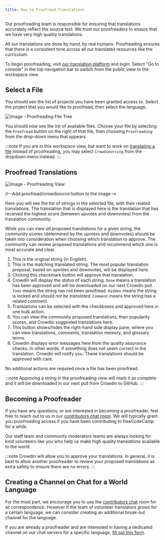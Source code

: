 ```yaml
---
title: How to Proofread Translations
---
```



Our proofreading team is responsible for ensuring that translations accurately reflect the source text. We trust our proofreaders to ensure that we have very high quality translations.

All our translations are done by hand, by real humans. Proofreading ensures that there is a consistent tone across all our translated resources like the curriculum.

To begin proofreading, visit [our translation platform](https://translate.freecodecamp.org) and login. Select "Go to console" in the top navigation bar to switch from the public view to the workspace view.

## Select a File

You should see the list of projects you have been granted access to. Select the project that you would like to proofread, then select the language.

![Image - Proofreading File Tree](https://contribute.freecodecamp.org/images/crowdin/proof-file-tree.png)

You should now see the list of available files. Choose your file by selecting the `Proofread` button on the right of that file, then choosing `Proofreading` from the drop-down menu that appears.

:::note
If you are in this workspace view, but want to work on [translating a file](/how-to-translate-files) instead of proofreading, you may select `Crowdsourcing` from the dropdown menu instead.
:::

## Proofread Translations

![Image - Proofreading View](https://contribute.freecodecamp.org/images/crowdin/proofread.png)

//--Add proofread/crowdsource button to the image-->

Here you will see the list of strings in the selected file, with their related translations. The translation that is displayed here is the translation that has received the highest score (between upvotes and downvotes) from the translation community.

While you can view _all_ proposed translations for a given string, the community scores (determined by the upvotes and downvotes) should be taken into consideration when choosing which translation to approve. The community can review proposed translations and recommend which one is most accurate and clear.

<Steps>

1. This is the original string (in English).
2. This is the matching translated string. The most popular translation proposal, based on upvotes and downvotes, will be displayed here.
3. Clicking this checkmark button will approve that translation.
4. Crowdin will display the status of each string. `Done` means a translation has been approved and will be downloaded on our next Crowdin pull. `Todo` means the string has not been proofread. `Hidden` means the string is locked and _should not be translated_. `Comment` means the string has a related comment.
5. Translations can be selected with the checkboxes and approved here in one bulk action.
6. You can view the community proposed translations, their popularity scores, and Crowdin suggested translations here.
7. This button shows/hides the right-hand side display pane, where you can view translations, comments, translation memory, and glossary terms.
8. Crowdin displays error messages here from the quality assurance checks. In other words, if something does not seem correct in the translation, Crowdin will notify you. These translations should be approved with care.

</Steps>

No additional actions are required once a file has been proofread.

:::note
Approving a string in the proofreading view will mark it as complete and it will be downloaded in our next pull from Crowdin to GitHub.
:::

## Becoming a Proofreader

If you have any questions, or are interested in becoming a proofreader, feel free to reach out to us in our [contributors chat room](https://discord.gg/PRyKn3Vbay). We will typically grant you proofreading access if you have been contributing to freeCodeCamp for a while.

Our staff team and community moderators teams are always looking for kind volunteers like you who help us make high quality translations available to the world.

:::note
Crowdin will allow you to approve your translations. In general, it is best to allow another proofreader to review your proposed translations as extra safety to ensure there are no errors.
:::

## Creating a Channel on Chat for a World Language

For the most part, we encourage you to use the [contributors chat](https://discord.gg/PRyKn3Vbay) room for all correspondence. However if the team of volunteer translators grows for a certain language, we can consider creating an additional break-out channel for the language.

If you are already a proofreader and are interested in having a dedicated channel on our chat servers for a specific language, [fill out this form](https://forms.gle/XU5CyutrYCgDYaVZA).
